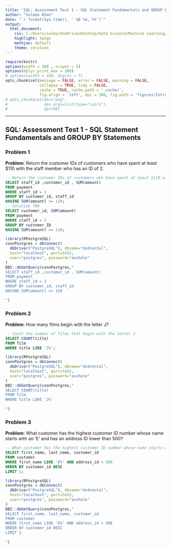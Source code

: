 ---
title: 'SQL: Assessment Test 1 - SQL Statement Fundamentals and GROUP BY Statements'
author: "Sulman Khan"
date: "`r format(Sys.time(), ' %B %d, %Y')`"
output: 
  html_document:
    css: C:/Users/sulma/OneDrive/Desktop/Data Science/Machine Learning/gf_small_touches.css
    highlight: tango
    mathjax: default
    theme: cerulean
---

```{r setup, cache = FALSE, echo = FALSE, message = FALSE, warning = FALSE, tidy = FALSE}
require(knitr)
options(width = 300 , scipen = 5)
options(dplyr.print_max = 200)
# options(width = 100, digits = 7)
opts_chunk$set(message = FALSE, error = FALSE, warning = FALSE, 
               collapse = TRUE, tidy = FALSE,
               cache = TRUE, cache.path = '.cache/', 
               fig.align = 'left', dpi = 100, fig.path = 'figures/Introductiontotextanalytics/')
# opts_chunk$set(dev="png", 
#                dev.args=list(type="cairo"),
#                dpi=96)
```
---

## SQL: Assessment Test 1 - SQL Statement Fundamentals and GROUP BY Statements


### Problem 1

**Problem**: Return the customer IDs of customers who have spent at least $110 with the staff member who has an ID of 2.

```{sql, eval = FALSE}
-- Return the customer IDs of customers who have spent at least $110 with the staff member who has an ID of 2.
SELECT staff_id ,customer_id , SUM(amount)
FROM payment
WHERE staff_id = 2
GROUP BY customer_id, staff_id
HAVING SUM(amount) >= 110;
-- Solution TWO
SELECT customer_id, SUM(amount)
FROM payment
WHERE staff_id = 2
GROUP BY customer_ID
HAVING SUM(amount) >= 110; 
```

```{r, echo=FALSE, message=FALSE}
library(RPostgreSQL)
connPostgres = dbConnect(
  dbDriver("PostgreSQL"), dbname="dvdrental", 
  host="localhost", port=5432, 
  user="postgres", password="asshole"
)
DBI::dbGetQuery(connPostgres,"
SELECT staff_id ,customer_id , SUM(amount)
FROM payment
WHERE staff_id = 2
GROUP BY customer_id, staff_id
HAVING SUM(amount) >= 110
                
")
```

### Problem 2

**Problem**: How many films begin with the letter J?

```{sql, eval = FALSE}
-- Count the number of films that begin with the letter J
SELECT COUNT(title)
FROM film
WHERE title LIKE 'J%';
```

```{r, echo=FALSE, message=FALSE}
library(RPostgreSQL)
connPostgres = dbConnect(
  dbDriver("PostgreSQL"), dbname="dvdrental", 
  host="localhost", port=5432, 
  user="postgres", password="asshole"
)
DBI::dbGetQuery(connPostgres,"
SELECT COUNT(title)
FROM film
WHERE title LIKE 'J%'
                
")
```


### Problem 3

**Problem**: What customer has the highest customer ID number whose name starts with an 'E' and has an address ID lower than 500?

```{sql, eval = FALSE}
-- What customer has the highest customer ID number whose name starts with an 'E' and has an address ID lower than 500?
SELECT first_name, last_name, customer_id 
FROM customer
WHERE first_name LIKE 'E%' AND address_id < 500
ORDER BY customer_id DESC
LIMIT 1;
```

```{r, echo=FALSE, message=FALSE}
library(RPostgreSQL)
connPostgres = dbConnect(
  dbDriver("PostgreSQL"), dbname="dvdrental", 
  host="localhost", port=5432, 
  user="postgres", password="asshole"
)
DBI::dbGetQuery(connPostgres,"
SELECT first_name, last_name, customer_id 
FROM customer
WHERE first_name LIKE 'E%' AND address_id < 500
ORDER BY customer_id DESC
LIMIT 1
                
")
```